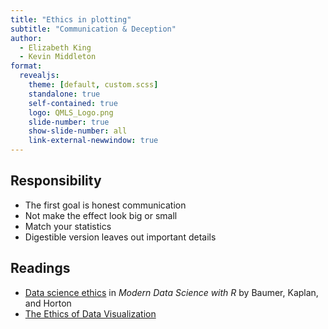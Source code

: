 ```yaml
---
title: "Ethics in plotting"
subtitle: "Communication & Deception"
author:
  - Elizabeth King
  - Kevin Middleton
format:
  revealjs:
    theme: [default, custom.scss]
    standalone: true
    self-contained: true
    logo: QMLS_Logo.png
    slide-number: true
    show-slide-number: all
    link-external-newwindow: true
---
```


## Responsibility

- The first goal is honest communication
- Not make the effect look big or small
- Match your statistics
- Digestible version leaves out important details


## Readings

- [Data science ethics](https://mdsr-book.github.io/mdsr2e/ch-ethics.html) in *Modern Data Science with R* by Baumer, Kaplan, and Horton
- [The Ethics of Data Visualization](https://medium.com/@peter.haferl/the-ethical-responsibilities-of-data-visualization-4d12b7c9640d)

